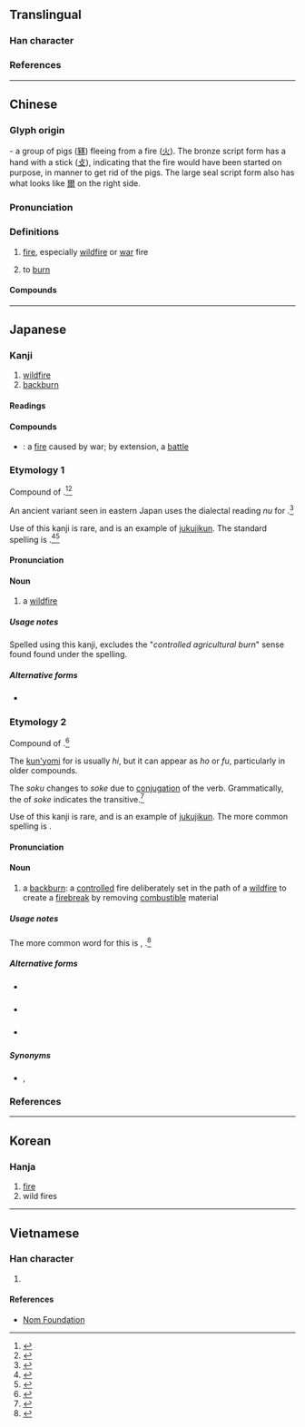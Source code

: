 {{character info}}
==Translingual==

===Han character===
{{Han char|rn=86|rad=火|as=14|sn=18|four=11809|canj=MOF|ids=⿱豩火}}

===References===
{{Han ref|kx=0685.240|dkj=19508|dj=1098.130|hdz=32242.230|uh=71F9}}

----

==Chinese==
{{zh-forms|alt=𤐨}}

===Glyph origin===
{{Han etym}}
{{liushu|ic}} - a group of pigs ([[豩]]) fleeing from a fire ([[火]]). The bronze script form has a hand with a stick ([[攴]]), indicating that the fire would have been started on purpose, in manner to get rid of the pigs. The large seal script form also has what looks like [[爾]] on the right side.

===Pronunciation===
{{zh-pron
|m=xiǎn
|c=sin2
|h=pfs=
|md=
|mn=sián
|w=
|mc=y
|oc=2+1+3
|cat=n,v
}}

===Definitions===
{{zh-hanzi}}

# {{lb|zh|literary}} [[fire]], especially [[wildfire]] or [[war]] fire
# {{lb|zh|literary}} to [[burn]]

====Compounds====
{{zh-der|兵燹}}

----

==Japanese==

===Kanji===
{{ja-kanji|grade=uc|rs=火14}}

# [[wildfire]]
# [[backburn]]

====Readings====
{{ja-readings
|goon=せん
|kanon=せん
|kun=のび, ぬび, ほそけ
|nanori=のび
}}

====Compounds====
* {{ja-r|兵燹|へいせん}} {{qualifier|rare}}: a [[fire]] caused by war; by extension, a [[battle]]

===Etymology 1===
{{ja-kanjitab|yomi=kun|のび}}
Compound of {{compound|ja|sort=のび|野|tr1=no|t1=field|火|tr2=hi|t2=fire}}.<ref name="KDJ">{{R:Kokugo Dai Jiten}}</ref><ref name="DJR">{{R:Daijirin}}</ref> {{rendaku2|sort=のび|hi|bi}}

An ancient variant seen in eastern Japan uses the dialectal reading ''nu'' for {{m|ja|野}}.<ref name="KDJ">{{R:Kokugo Dai Jiten}}</ref>

Use of this kanji {{lang|ja|燹}} is rare, and is an example of [[熟字訓#Japanese|jukujikun]]. The standard spelling is {{m|ja|野火}}.<ref name="KDJ">{{R:Kokugo Dai Jiten}}</ref><ref name="DJR">{{R:Daijirin}}</ref>

====Pronunciation====
{{ja-pron|yomi=k|のび|acc=1|acc_ref=DJR}}

====Noun====
{{ja-noun|のび}} {{lb|ja|rare|sort=のび}}

{{ja-noun|ぬび}} {{lb|ja|obsolete|sort=ぬび}}

# a [[wildfire]]

=====Usage notes=====
Spelled using this kanji, {{lang|ja|燹}} excludes the "''controlled agricultural burn''" sense found found under the {{l|ja|野火}} spelling.

=====Alternative forms=====
* {{l|ja|野火}} {{qualifier|standard spelling}}

===Etymology 2===
{{ja-kanjitab|yomi=k|ほそけ}}
Compound of {{compound|ja|sort=ほそけ|火|tr1=ho|t1=fire|退く|tr2=soku|t2=to push away, to make distant}}.<ref name="KDJ">{{R:Kokugo Dai Jiten}}</ref>

The [[kun'yomi]] for {{m|ja|火}} is usually ''hi'', but it can appear as ''ho'' or ''fu'', particularly in older compounds.

The ''soku'' changes to ''soke'' due to [[conjugation]] of the verb. Grammatically, the {{m|ja|連用形|tr=ren'yōkei||continuative or stem form}} of ''soke'' indicates the transitive.<ref name="KDJ">{{R:Kokugo Dai Jiten}}</ref>

Use of this kanji {{lang|ja|燹}} is rare, and is an example of [[熟字訓|jukujikun]]. The more common spelling is {{m|ja|火退}}.

====Pronunciation====
{{ja-pron|yomi=k|ほそけ}}

====Noun====
{{ja-noun|ほそけ}} {{lb|ja|rare|sort=ほそけ}}

# a [[backburn]]: a [[controlled]] fire deliberately set in the path of a [[wildfire]] to create a [[firebreak]] by removing [[combustible]] material

=====Usage notes=====
The more common word for this is {{m|ja|向火}}, {{ja-r|向かい火|むかいび}}.<ref name="KDJ">{{R:Kokugo Dai Jiten}}</ref>

=====Alternative forms=====
* {{l|ja|火退}} {{qualifier|rare}}
* {{l|ja|逆焼}} {{qualifier|rare}}
* {{l|ja|野火}} {{qualifier|rare}}

=====Synonyms=====
* {{m|ja|向火}}, {{ja-r|向かい火|むかいび}}

===References===
<references/>

----

==Korean==

===Hanja===
{{ko-hanja|희}}

# [[fire]]
# wild fires

----

==Vietnamese==

===Han character===
{{vi-readings|rs=火14|reading=tiển}}

# {{rfdef|vi|sort=火14}}

====References====
*[http://nomfoundation.org/common/nom_details.php?codepoint=71f9 Nom Foundation]
